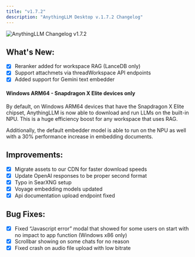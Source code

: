 ```yaml
---
title: "v1.7.2"
description: "AnythingLLM Desktop v.1.7.2 Changelog"
---
```



<style global jsx>{`
  img {
    aspect-ratio: 16/9;
    object-fit: fit;
    border-radius: 20px;
  }
`}</style>

<Image
  src="/images/product/changelog/header-image.png"
  height={1080}
  width={1920}
  quality={100}
  alt="AnythingLLM Changelog v1.7.2"
/>

## What's New:

- [x] Reranker added for workspace RAG (LanceDB only)
- [x] Support attachmets via threadWorkspace API endpoints
- [x] Added support for Gemini text embedder

#### Windows ARM64 - Snapdragon X Elite devices only

By default, on Windows ARM64 devices that have the Snapdragon X Elite chipset, AnythingLLM is now able to download and run LLMs on the built-in NPU. This is a huge efficiency boost for any workspace that uses RAG.

Additionally, the default embedder model is able to run on the NPU as well with a 30% performance increase in embedding documents.

## Improvements:

- [x] Migrate assets to our CDN for faster download speeds
- [x] Update OpenAI responses to be proper second format
- [x] Typo in SearXNG setup
- [x] Voyage embedding models updated
- [x] Api documentation upload endpoint fixed

## Bug Fixes:

- [x] Fixed “Javascript error” modal that showed for some users on start with no impact to app function (Windows x86 only)
- [x] Scrollbar showing on some chats for no reason
- [x] Fixed crash on audio file upload with low bitrate